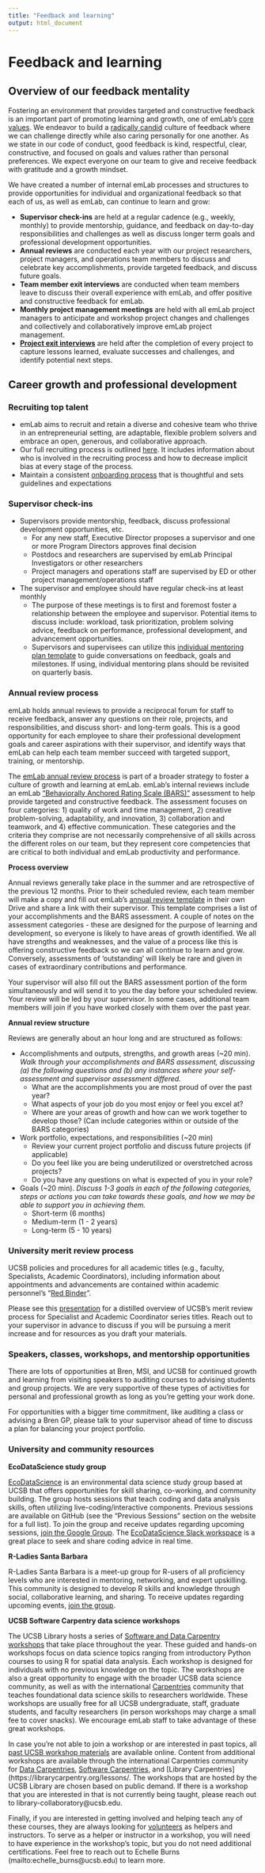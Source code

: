 ```yaml
---
title: "Feedback and learning"
output: html_document
---
```


# Feedback and learning

## Overview of our feedback mentality

Fostering an environment that provides targeted and constructive feedback is an important part of promoting learning and growth, one of emLab’s [core values](https://emlab-ucsb.github.io/emlab-manual/emlab-values-and-culture.html#emlab-values). We endeavor to build a [radically candid](https://www.radicalcandor.com/our-approach/) culture of feedback where we can challenge directly while also caring personally for one another. As we state in our code of conduct, good feedback is kind, respectful, clear, constructive, and focused on goals and values rather than personal preferences. We expect everyone on our team to give and receive feedback with gratitude and a growth mindset. 

We have created a number of internal emLab processes and structures to provide opportunities for individual and organizational feedback so that each of us, as well as emLab, can continue to learn and grow:

- **Supervisor check-ins** are held at a regular cadence (e.g., weekly, monthly) to provide mentorship, guidance, and feedback on day-to-day responsibilities and challenges as well as discuss longer term goals and professional development opportunities.
- **Annual reviews** are conducted each year with our project researchers, project managers, and operations team members to discuss and celebrate key accomplishments, provide targeted feedback, and discuss future goals.
- **Team member exit interviews** are conducted when team members leave to discuss their overall experience with emLab, and offer positive and constructive feedback for emLab.
- **Monthly project management meetings** are held with all emLab project managers to anticipate and workshop project changes and challenges and collectively and collaboratively improve emLab project management.
- [**Project exit interviews**](https://emlab-ucsb.github.io/emlab-manual/project-management.html#wrapping-up-a-project) are held after the completion of every project to capture lessons learned, evaluate successes and challenges, and identify potential next steps. 

## Career growth and professional development

### Recruiting top talent

- emLab aims to recruit and retain a diverse and cohesive team who thrive in an entrepreneurial setting, are adaptable, flexible problem solvers and embrace an open, generous, and collaborative approach.
- Our full recruiting process is outlined [here](https://docs.google.com/document/d/1sId9cjyuz_7Z7VoQqG0J-n1cbS4WOVK5g6htw72tTFU/edit). It includes information about who is involved in the recruiting process and how to decrease implicit bias at every stage of the process.
- Maintain a consistent [onboarding process](https://emlab-ucsb.github.io/emlab-manual/onboarding.html) that is thoughtful and sets guidelines and expectations

### Supervisor check-ins

- Supervisors provide mentorship, feedback, discuss professional development opportunities, etc.
  - For any new staff, Executive Director proposes a supervisor and one or more Program Directors approves final decision 
  - Postdocs and researchers are supervised by emLab Principal Investigators or other researchers
  - Project managers and operations staff are supervised by ED or other project management/operations staff
- The supervisor and employee should have regular check-ins at least monthly
  - The purpose of these meetings is to first and foremost foster a relationship between the employee and supervisor. Potential items to discuss include: workload, task prioritization, problem solving advice, feedback on performance, professional development, and advancement opportunities. 
  - Supervisors and supervisees can utilize this [individual mentoring plan template](https://docs.google.com/document/d/1ZilxwUco4GP7v5xDwEYhl0yS4IVENwfk7eGrdvOfhkA/edit) to guide conversations on feedback, goals and milestones. If using, individual mentoring plans should be revisited on quarterly basis. 

### Annual review process

emLab holds annual reviews to provide a reciprocal forum for staff to receive feedback, answer any questions on their role, projects, and responsibilities, and discuss short- and long-term goals. This is a good opportunity for each employee to share their professional development goals and career aspirations with their supervisor, and identify ways that emLab can help each team member succeed with targeted support, training, or mentorship. 

The [emLab annual review process](https://docs.google.com/presentation/d/1rB5Dnh2YC85HZov47wqNtdfAZOVCY14N-f5F0I5bf8c/edit#slide=id.p1) is part of a broader strategy to foster a culture of growth and learning at emLab. emLab’s internal reviews include an emLab [“Behaviorally Anchored Rating Scale (BARS)”](https://docs.google.com/spreadsheets/d/1D4y_JSnv7th5ayyNecqG8XdJhDw4JoRIRjlx8pew0Xk/edit#gid=1854751817) assessment to help provide targeted and constructive feedback. The assessment focuses on four categories: 1) quality of work and time management, 2) creative problem-solving, adaptability, and innovation, 3) collaboration and teamwork, and 4) effective communication. These categories and the criteria they comprise are not necessarily comprehensive of all skills across the different roles on our team, but they represent core competencies that are critical to both individual and emLab productivity and performance. 

**Process overview**

Annual reviews generally take place in the summer and are retrospective of the previous 12 months. Prior to their scheduled review, each team member will make a copy and fill out emLab’s [annual review template](https://drive.google.com/a/ucsb.edu/open?id=1D4y_JSnv7th5ayyNecqG8XdJhDw4JoRIRjlx8pew0Xk) in their own Drive and share a link with their supervisor. This template comprises a list of your accomplishments and the BARS assessment. A couple of notes on the assessment categories - these are designed for the purpose of learning and development, so everyone is likely to have areas of growth identified. We all have strengths and weaknesses, and the value of a process like this is offering constructive feedback so we can all continue to learn and grow. Conversely, assessments of ‘outstanding’ will likely be rare and given in cases of extraordinary contributions and performance.
 
Your supervisor will also fill out the BARS assessment portion of the form simultaneously and will send it to you the day before your scheduled review. Your review will be led by your supervisor. In some cases, additional team members will join if you have worked closely with them over the past year.

**Annual review structure**

Reviews are generally about an hour long and are structured as follows:

- Accomplishments and outputs, strengths, and growth areas (~20 min). *Walk through your accomplishments and BARS assessment, discussing (a) the following questions and (b) any instances where your self-assessment and supervisor assessment differed.*
  - What are the accomplishments you are most proud of over the past year?
  - What aspects of your job do you most enjoy or feel you excel at?
  - Where are your areas of growth and how can we work together to develop those? (Can include categories within or outside of the BARS categories)
- Work portfolio, expectations, and responsibilities (~20 min)
  - Review your current project portfolio and discuss future projects (if applicable)
  - Do you feel like you are being underutilized or overstretched across projects?
  - Do you have any questions on what is expected of you in your role? 
- Goals (~20 min). *Discuss 1-3 goals in each of the following categories, steps or actions you can take towards these goals, and how we may be able to support you in achieving them.*
  - Short-term (6 months) 
  - Medium-term (1 - 2 years) 
  - Long-term (5 - 10 years) 

### University merit review process

UCSB policies and procedures for all academic titles (e.g., faculty, Specialists, Academic Coordinators), including information about appointments and advancements are contained within academic personnel’s “[Red Binder](https://ap.ucsb.edu/policies.and.procedures/red.binder/table.of.contents/)”.

Please see this [presentation](https://docs.google.com/presentation/d/1ICXIWE3d4BB2Uh_alx1GjqsTD3DFSskoa6U9IamSMOY/edit?usp=sharing) for a distilled overview of UCSB’s merit review process for Specialist and Academic Coordinator series titles. Reach out to your supervisor in advance to discuss if you will be pursuing a merit increase and for resources as you draft your materials.

### Speakers, classes, workshops, and mentorship opportunities

There are lots of opportunities at Bren, MSI, and UCSB for continued growth and learning from visiting speakers to auditing courses to advising students and group projects. We are very supportive of these types of activities for personal and professional growth as long as you’re getting your work done. 

For opportunities with a bigger time commitment, like auditing a class or advising a Bren GP, please talk to your supervisor ahead of time to discuss a plan for balancing your project portfolio. 

### University and community resources

**EcoDataScience study group**

[EcoDataScience](https://eco-data-science.github.io/) is an environmental data science study group based at UCSB that offers opportunities for skill sharing, co-working, and community building. The group hosts sessions that teach coding and data analysis skills, often utilizing live-coding/interactive components. Previous sessions are available on GitHub (see the “Previous Sessions” section on the website for a full list). To join the group and receive updates regarding upcoming sessions, [join the Google Group](https://groups.google.com/g/eco-data-science). The [EcoDataScience Slack workspace](https://ecodatascience.slack.com/join/shared_invite/enQtNTE1MjAxMTU2NjQwLTZmYjQ5OGIyNjM0YTM4ZDhiMTA2Njc1Mjg2YjFlYWEwZDhlNjJmMTE3MzI2ZmM4ZTJhYTczNmZhYjk3YTI5NjU#/shared-invite/email) is a great place to seek and share coding advice in real time. 

**R-Ladies Santa Barbara**

R-Ladies Santa Barbara is a meet-up group for R-users of all proficiency levels who are interested in mentoring, networking, and expert upskilling. This community is designed to develop R skills and knowledge through social, collaborative learning, and sharing. To receive updates regarding upcoming events, [join the group](https://www.meetup.com/rladies-santa-barbara/?_cookie-check=jx47bmy9WQ1GyzUD).

**UCSB Software Carpentry data science workshops**

The UCSB Library hosts a series of [Software and Data Carpentry workshops](https://ucsbcarpentry.github.io) that take place throughout the year. These guided and hands-on workshops focus on data science topics ranging from introductory Python courses to using R for spatial data analysis. Each workshop is designed for individuals with no previous knowledge on the topic. The workshops are also a great opportunity to engage with the broader UCSB data science community, as well as with the international [Carpentries](https://carpentries.org) community that teaches foundational data science skills to researchers worldwide. These workshops are usually free for all UCSB undergraduate, staff, graduate students, and faculty researchers (in person workshops may charge a small fee to cover snacks). We encourage emLab staff to take advantage of these great workshops.

In case you’re not able to join a workshop or are interested in past topics, all [past UCSB workshop materials](https://ucsbcarpentry.github.io/past-workshops/) are available online. Content from additional workshops are available through the international Carpentries community for [Data Carpentries](https://datacarpentry.org/lessons/), [Software Carpentries](https://software-carpentry.org/lessons/), and [Library Carpentries](https://librarycarpentry.org/lessons/. The workshops that are hosted by the UCSB Library are chosen based on public demand. If there is a workshop that you are interested in that is not currently being taught, please reach out to library-collaboratory@ucsb.edu.

Finally, if you are interested in getting involved and helping teach any of these courses, they are always looking for [volunteers](https://ucsbcarpentry.github.io/community/instructors) as helpers and instructors. To serve as a helper or instructor in a workshop, you will need to have experience in the workshop’s topic, but you do not need additional certifications. Feel free to reach out to Echelle Burns (mailto:echelle_burns@ucsb.edu) to learn more.
